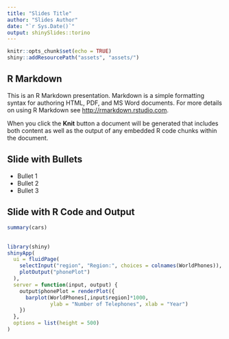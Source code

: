 ```yaml
---
title: "Slides Title"
author: "Slides Author"
date: "`r Sys.Date()`"
output: shinySlides::torino
---
```


```r
knitr::opts_chunk$set(echo = TRUE)
shiny::addResourcePath("assets", "assets/")
```

## R Markdown

This is an R Markdown presentation. Markdown is a simple formatting syntax for authoring HTML, PDF, and MS Word documents. For more details on using R Markdown see <http://rmarkdown.rstudio.com>.

When you click the **Knit** button a document will be generated that includes both content as well as the output of any embedded R code chunks within the document.

## Slide with Bullets

- Bullet 1
- Bullet 2
- Bullet 3

## Slide with R Code and Output

```r
summary(cars)
```

## 

```r
library(shiny)
shinyApp(
  ui = fluidPage(
    selectInput("region", "Region:", choices = colnames(WorldPhones)),
    plotOutput("phonePlot")
  ),
  server = function(input, output) {
    output$phonePlot = renderPlot({
      barplot(WorldPhones[,input$region]*1000,
              ylab = "Number of Telephones", xlab = "Year")
    })
  },
  options = list(height = 500)
)
```
